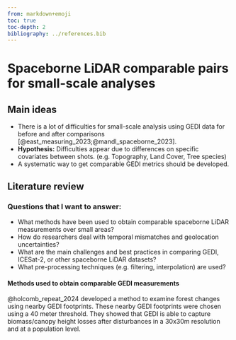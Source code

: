 ```yaml
---
from: markdown+emoji
toc: true
toc-depth: 2
bibliography: ../references.bib
---
```


# Spaceborne LiDAR comparable pairs for small-scale analyses

## Main ideas

- There is a lot of difficulties for small-scale analysis using GEDI data for before and after comparisons [@east_measuring_2023;@mandl_spaceborne_2023].
- **Hypothesis:** Difficulties appear due to differences on specific covariates between shots. (e.g. Topography, Land Cover, Tree species)
- A systematic way to get comparable GEDI metrics should be developed.

## Literature review 

### Questions that I want to answer:
- What methods have been used to obtain comparable spaceborne LiDAR measurements over small areas?
- How do researchers deal with temporal mismatches and geolocation uncertainties?
- What are the main challenges and best practices in comparing GEDI, ICESat-2, or other spaceborne LiDAR datasets?
- What pre-processing techniques (e.g. filtering, interpolation) are used?

#### Methods used to obtain comparable GEDI measurements

@holcomb_repeat_2024 developed a method to examine forest changes using nearby GEDI footprints. These nearby GEDI footprints were chosen using a 40 meter threshold. They showed that GEDI is able to capture biomass/canopy height losses after disturbances in a 30x30m resolution and at a population level.

